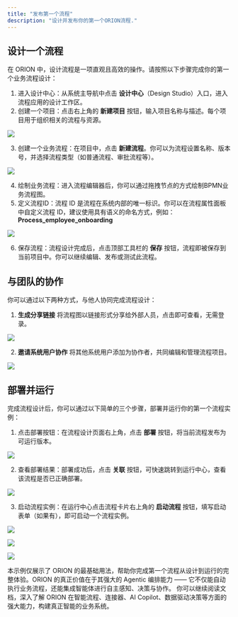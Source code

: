 ```yaml
---
title: "发布第一个流程"
description: "设计并发布你的第一个ORION流程."
---
```


## 设计一个流程

在 ORION 中，设计流程是一项直观且高效的操作。请按照以下步骤完成你的第一个业务流程设计：

1. 进入设计中心：从系统主导航中点击 **设计中心**（Design Studio）入口，进入流程应用的设计工作区。
2. 创建一个项目：点击右上角的 **新建项目** 按钮，输入项目名称与描述。每个项目用于组织相关的流程与资源。

![](assets/20250728_114114_newproject.png)

3. 创建一个业务流程：在项目中，点击 **新建流程**。你可以为流程设置名称、版本号，并选择流程类型（如普通流程、审批流程等）。

![](assets/20250728_114149_newprocess.png)

4. 绘制业务流程：进入流程编辑器后，你可以通过拖拽节点的方式绘制BPMN业务流程图。
5. 定义流程ID：流程 ID 是流程在系统内部的唯一标识。你可以在流程属性面板中自定义流程 ID，建议使用具有语义的命名方式，例如：**Process_employee_onboarding**

![](assets/20250728_114308_designprocess.png)

6. 保存流程：流程设计完成后，点击顶部工具栏的 **保存** 按钮，流程即被保存到当前项目中。你可以继续编辑、发布或测试此流程。

## 与团队的协作

你可以通过以下两种方式，与他人协同完成流程设计：

1. **生成分享链接**
   将流程图以链接形式分享给外部人员，点击即可查看，无需登录。

![](assets/20250728_114725_share.png)

2. **邀请系统用户协作**
   将其他系统用户添加为协作者，共同编辑和管理流程项目。

![](assets/20250728_114833_invite.png)

## 部署并运行

完成流程设计后，你可以通过以下简单的三个步骤，部署并运行你的第一个流程实例：

1. 点击部署按钮：在流程设计页面右上角，点击 **部署** 按钮，将当前流程发布为可运行版本。

![](assets/20250729_082816_deploy.png)

2. 查看部署结果：部署成功后，点击 **关联** 按钮，可快速跳转到运行中心，查看该流程是否已正确部署。

![](assets/20250729_082823_linkto.png)

3. 启动流程实例：在运行中心点击流程卡片右上角的 **启动流程** 按钮，填写启动表单（如果有），即可启动一个流程实例。

![](assets/20250729_082833_clicktostart.png)

![](assets/20250729_084153_readytostart.png)

![](assets/20250729_082847_processtarted.png)

<Note>
  本示例仅展示了 ORION 的最基础用法，帮助你完成第一个流程从设计到运行的完整体验。ORION 的真正价值在于其强大的 Agentic 编排能力 —— 它不仅能自动执行业务流程，还能集成智能体进行自主感知、决策与协作。 你可以继续阅读文档，深入了解 ORION 在智能流程、连接器、AI Copilot、数据驱动决策等方面的强大能力，构建真正智能的业务系统。
</Note>
